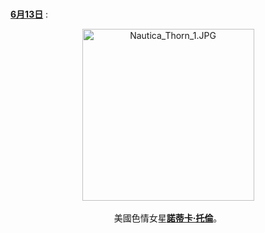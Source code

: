 <br />'''[[Portal:色情/每日圖片/6月13日|6月13日]]''' :
<center>
[[File:Nautica_Thorn_1.JPG|275px]]
<br><br>
美國色情女星'''[[諾蒂卡·托倫|諾蒂卡·托倫]]'''。
<p>
</center>